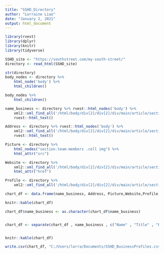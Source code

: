 ---
title: "SSHD_Directory"
author: "Lorraine Liao"
date: "January 2, 2021"
output: html_document
---

```{r, message=FALSE, warning=FALSE}
library(rvest)
library(dplyr)
library(knitr)
library(tidyverse)

SSHD_site <- "https://southstreet.com/my-south-street/"
directory <- read_html(SSHD_site)

str(directory)
body_nodes <- directory %>% 
    html_node('body') %>% 
    html_children()

body_nodes %>% 
    html_children()

name_business <- directory %>% rvest::html_nodes('body') %>% 
    xml2::xml_find_all('/html/body/div[2]/div[2]/div/main/article/section/div/div/h3') %>% 
    rvest::html_text()

Address <- directory %>% rvest::html_nodes('body') %>% 
    xml2::xml_find_all('/html/body/div[2]/div[2]/div/main/article/section/div/div/h4') %>% 
    rvest::html_text()

Picture <- directory %>%
    html_nodes("section.team-members .cell img") %>%
    html_attr("src")

Website <- directory %>%
    xml2::xml_find_all('/html/body/div[2]/div[2]/div/main/article/section[2]/div/div/div/p[1]/a') %>% 
    html_attr("href")

Profile <- directory %>% 
    xml2::xml_find_all('/html/body/div[2]/div[2]/div/main/article/section[2]/div/div/div/p[2]') %>% rvest::html_text()

chart_df <- data.frame(name_business, Address, Picture,Website,Profile)

knitr::kable(chart_df)

chart_df$name_business <- as.character(chart_df$name_business)


chart_df <- separate(chart_df , name_business , c("Name" , "Title" , "Business") , ",")


knitr::kable(chart_df)

write.csv(chart_df, "C:/Users/lorra/Documents/SSHD_BusinessProfiles.csv" )
```